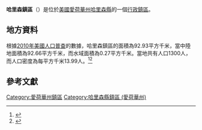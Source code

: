 {{noteTA
|G1=USState
|G2=地名
|G3=Unit
}}
{{Infobox settlement
|official_name            = 哈里森鎮區
|native_name = Harrison Township
|settlement_type          = [[行政鎮區|行政鎮區]]
|image_skyline            = 
|imagesize                = 
|image_map                = 
|mapsize                  = 
|pushpin_map  =USA Iowa
|pushpin_label = 哈里森鎮區
|pushpin_label_position   = top
|pushpin_map_caption      = 哈里森鎮區在愛荷華州的位置
|subdivision_type         = [[世界政區索引|國家]]
|subdivision_type1        = [[美国州份|州份]]
|subdivision_type2        = [[愛荷華州行政区划|縣]]
|subdivision_name         = [[美国|美国]]
|subdivision_name1        = [[愛荷華州|愛荷華州]]
|subdivision_name2        = [[哈里森縣_(愛荷華州)|哈里森縣]]
|elevation_ft             = 1096
|elevation_m              = 334
|timezone                 = [[北美中部時區|北美中部時區]]
|area_total_km2           = 92.93
|area_land_km2            = 92.66
|area_water_km2           = 0.27
|area_total_sq_mi         = 
|area_land_sq_mi          = 
|area_water_sq_mi         = 
|population_as_of         = [[2010年美國人口普查|2010]]
|population_footnotes     = 
|population_total         = 1300
|population_density_km2   = auto
|population_density_sq_mi = auto
|utc_offset               = -6
|coordinates              = {{coord|41|49|11|N|95|36|54|W|type:city_region:US-AL_source:GNS-enwiki|display=inline,title}}
| coor_pinpoint           = 
| coordinates_footnotes   = 
|timezone_DST             = CDT
|utc_offset_DST           = -5
|postal_code_type         = [[美國郵區編號|郵區編號]]
|postal_code              = 
|area_code                = {{link-en|电话区号712|Area code 712|712}}
|blank_name = [[地名信息系统|GNIS ID]]
|blank_info = 468012
}}
'''哈里森鎮區'''（{{lang-en|Harrison Township}}）是位於[[美國|美國]][[愛荷華州|愛荷華州]][[哈里森縣_(愛荷華州)|哈里森縣]]的一個[[行政鎮區|行政鎮區]]。

== 地方資料 ==
根據[[2010年美國人口普查|2010年美國人口普查]]的數據，哈里森鎮區的面積為92.93平方千米，當中陸地面積為92.66平方千米，而水域面積為0.27平方千米。當地共有人口1300人，而人口密度為每平方千米13.99人。<ref name="GR8">{{cite web|url=http://factfinder2.census.gov|publisher=[[美国人口调查局|美国人口调查局]]|accessdate=2011-05-14|title=American FactFinder|archive-date=2013-09-11|archive-url=https://web.archive.org/web/20130911234518/http://factfinder2.census.gov/|dead-url=no}}</ref><ref>{{cite web|url=https://www.citypopulation.de/en/usa/iowa/admin/|title=USA: Iowa (Counties and Townships) - City Population}}</ref>

== 參考文獻 ==
{{reflist}}

{{哈里森縣 (愛荷華州)}}

{{DEFAULTSORT:Harrison Township}}
[[Category:愛荷華州鎮區|Category:愛荷華州鎮區]]
[[Category:哈里森縣鎮區_(愛荷華州)|Category:哈里森縣鎮區 (愛荷華州)]]

{{Iowa-geo-stub}}